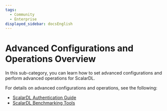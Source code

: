 ```yaml
---
tags:
  - Community
  - Enterprise
displayed_sidebar: docsEnglish
---
```


# Advanced Configurations and Operations Overview

In this sub-category, you can learn how to set advanced configurations and perform advanced operations for ScalarDL.

For details on advanced configurations and operations, see the following:

- [ScalarDL Authentication Guide](authentication.mdx)
- [ScalarDL Benchmarking Tools](scalardl-benchmarks/README.mdx)
